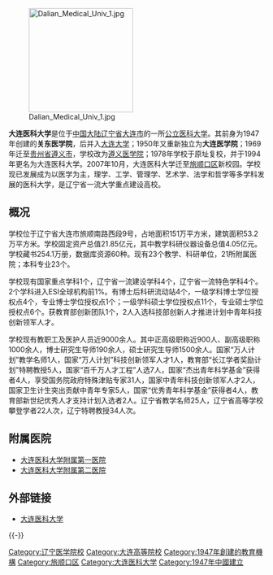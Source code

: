 {{coord|38.80335|121.31137|display=title}}
{{Infobox 中国大学
| 校名 = 大连医科大学
| EnglishName = Dalian Medical University
| 校訓 = 甚解 敏行 明仁 济世
| 創校 = 1947年
| 類 = [[公立大学|公立大学]]、[[医科大学|医科大学]]
| 党委书记 = [[刘晓东_(1964年)|刘晓东]]
| 校長 = [[赵杰_(1964年)|赵杰]]
| 所在 = {{PRC}}[[辽宁省|辽宁省]][[大连市|大连市]]旅顺南路西段9号
| 校園 = 
| 面積 = 151万[[平方米|平方米]]
| 系 = 13个学院、8个系、10所附属医院
| 師 =  
| 教授 =  
| 副教授 =  
| 助理教授 =
| 講師 =
| 生 =  
| 本科生 = 7500余
| 研究生 = 4500余
| 碩士班 =  
| 博士班 =  
| 资料= 2008年4月12日
| 網 = https://www.dmu.edu.cn/
|image=[[FILE:大连医科大学.gif|210px]]}}[[File:Dalian_Medical_Univ_1.jpg|205px]]

'''大连医科大学'''是位于[[中国大陆|中国大陆]][[辽宁省|辽宁省]][[大连市|大连市]]的一所[[公立大学|公立]][[医科大学|医科大学]]。其前身为1947年创建的'''关东医学院'''，后并入[[大连大学|大连大学]]；1950年又重新独立为'''大连医学院'''；1969年迁至[[贵州省|贵州省]][[遵义市|遵义市]]，学校改为[[遵义医学院|遵义医学院]]；1978年学校于原址复校，并于1994年更名为大连医科大学。2007年10月，大连医科大学迁至[[旅顺口区|旅顺口区]]新校园。学校现已发展成为以医学为主，理学、工学、管理学、艺术学、法学和哲学等多学科发展的医科大学，是辽宁省一流大学重点建设高校。

== 概况 ==
学校位于辽宁省大连市旅顺南路西段9号，占地面积151万平方米，建筑面积53.2万平方米。学校固定资产总值21.85亿元，其中教学科研仪器设备总值4.05亿元。学校藏书254.1万册，数据库资源60种。现有23个教学、科研单位，21所附属医院；本科专业23个。

学校现有国家重点学科1个，辽宁省一流建设学科4个，辽宁省一流特色学科4个。2个学科进入ESI全球机构前1%。有博士后科研流动站4个，一级学科博士学位授权点4个，专业博士学位授权点1个；一级学科硕士学位授权点11个，专业硕士学位授权点6个。获教育部创新团队1个，2人入选科技部创新人才推进计划中青年科技创新领军人才。

学校现有教职工及医护人员近9000余人。其中正高级职称近900人、副高级职称1000余人，博士研究生导师190余人，硕士研究生导师1500余人。国家“万人计划”教学名师1人，国家“万人计划”科技创新领军人才1人，教育部“长江学者奖励计划”特聘教授5人，国家“百千万人才工程”人选7人，国家“杰出青年科学基金”获得者4人，享受国务院政府特殊津贴专家31人，国家中青年科技创新领军人才2人，国家卫生计生突出贡献中青年专家5人，国家“优秀青年科学基金”获得者4人，教育部新世纪优秀人才支持计划入选者2人。辽宁省教学名师25人，辽宁省高等学校攀登学者22人次，辽宁特聘教授34人次。

== 附属医院 ==
*[[大连医科大学附属第一医院|大连医科大学附属第一医院]]
*[[大连医科大学附属第二医院|大连医科大学附属第二医院]]

==外部链接==
*[https://www.dmu.edu.cn/ 大连医科大学] {{Wayback|url=https://www.dmu.edu.cn/ |date=20201202023455 }}

{{-}}
{{中华人民共和国中西部高校基础能力建设工程}}
{{辽宁高等院校}}
[[Category:辽宁医学院校|Category:辽宁医学院校]]
[[Category:大连高等院校|Category:大连高等院校]]
[[Category:1947年創建的教育機構|Category:1947年創建的教育機構]]
[[Category:旅顺口区|Category:旅顺口区]]
[[Category:大连医科大学|Category:大连医科大学]]
[[Category:1947年中國建立|Category:1947年中國建立]]